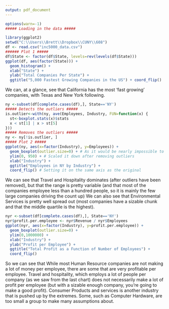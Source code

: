 ```yaml
---
output: pdf_document
---
```

\title{First Assignment--IS 608}
\author{Brett Burk}
\maketitle
```r
options(warn=-1)
##### Loading in the data #####

library(ggplot2)
setwd("C:\\Users\\Brett\\Dropbox\\CUNY\\608")
df <- read.csv("inc5000_data.csv")
###### Plot 1 #####
df$State <- factor(df$State, levels=rev(levels(df$State)))
ggplot(df, aes(factor(State))) + 
  geom_histogram() + 
  xlab("State") + 
  ylab("Total Companies Per State") + 
  ggtitle("5,000 Fastest Growing Companies in the US") + coord_flip()
```
We can, at a glance, see that California has the most 'fast growing' companies, with Texas and New York following.
```r
ny <-subset(df[complete.cases(df),], State=='NY')
##### Detects the outliers #####
is.outlier<-with(ny, ave(Employees, Industry, FUN=function(x) {
  st<-boxplot.stats(x)$stats
  x < st[1] | x > st[5]
}))
##### Removes the outliers #####
ny <- ny[!is.outlier, ]
##### Plot 2 #####
ggplot(ny, aes(x=factor(Industry), y=Employees)) + 
  geom_boxplot(outlier.size=0) + # As it would be nearly impossible to constantly remove all outliers, I've made the few that were generated in the new set invisible
  ylim(0, 950) + # Scaled it down after removing outliers
  xlab("Industry") + 
  ggtitle("Employees in NY by Industry") + 
  coord_flip() # Setting it on the same axis as the original
```
We can see that Travel and Hospitality dominates (after outliers have been removed), but that the range is pretty variable (and that most of the companies employee less than a hundred people, so it is mainly the few large companies driving the count up)
We can also see that Environmental Services is pretty well spread out (most companies have a sizable chunk and that the middle quartile is the highest).

```r
nyr <-subset(df[complete.cases(df),], State=='NY')
nyr$profit.per.employee <- nyr$Revenue / nyr$Employees
ggplot(nyr, aes(x=factor(Industry), y=profit.per.employee)) + 
  geom_boxplot(outlier.size=0) + 
  ylim(0,1000000) +
  xlab("Industry") +
  ylab("Profit per Employee") +
  ggtitle("Total Profit as a Function of Number of Employees") +
  coord_flip()
```

So we can see that While most Human Resource companies are not making a lot of money per employee, there are some that are very profitable per employee.
Travel and hospitality, which employs a lot of people per company (as we saw from the last chart) does not necessarily make a lot of profit per employee (but with a sizable enough company, you're going to make a good profit). Consumer Products and services is another industry that is pushed up by the extremes. Some, such as Computer Hardware, are too small a group to make many assumptions about.